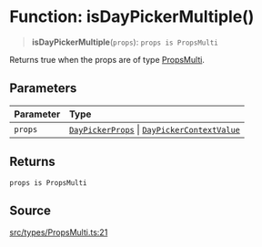 # Function: isDayPickerMultiple()

> **isDayPickerMultiple**(`props`): `props is PropsMulti`

Returns true when the props are of type [PropsMulti](/api/latest/interfaces/PropsMulti.mdx).

## Parameters

| Parameter | Type |
| :------ | :------ |
| `props` | [`DayPickerProps`](/api/latest/type-aliases/DayPickerProps.mdx) \| [`DayPickerContextValue`](/api/latest/interfaces/DayPickerContextValue.mdx) |

## Returns

`props is PropsMulti`

## Source

[src/types/PropsMulti.ts:21](https://github.com/gpbl/react-day-picker/blob/c4157425c/src/types/PropsMulti.ts#L21)
